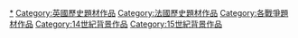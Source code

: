 [[Category:百年战争|*]]
[[Category:英國歷史題材作品|Category:英國歷史題材作品]]
[[Category:法國歷史題材作品|Category:法國歷史題材作品]]
[[Category:各戰爭題材作品|Category:各戰爭題材作品]]
[[Category:14世紀背景作品|Category:14世紀背景作品]]
[[Category:15世紀背景作品|Category:15世紀背景作品]]